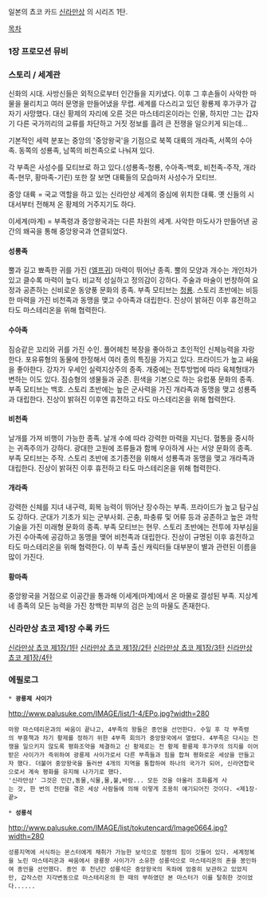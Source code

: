 일본의 쵸코 카드 [[신라만상]] 의 시리즈 1탄.

[[목차]]
=== 1장 프로모션 뮤비 === 
{{{#!html
<iframe width="420" height="315" src="//www.youtube.com/embed/HPdQYy7nT5g?rel=0" frameborder="0" allowfullscreen></iframe>
}}}


=== 스토리 / 세계관 === 
신화의 시대. 사방신들은 외적으로부터 인간들을 지키냈다. 이후 그 후손들이 사악한 마물을 물리치고 여러 문명을 만들어냈을 무렵. 세계를 다스리고 있던 황룡제 후가쿠가 갑자기 사망했다. 대신 황제의 자리에 오른 것은 마스테리온이라는 인물, 하지만 그는 갑자기 다른 국가끼리의 교류를 차단하고 거짓 정보를 흘려 큰 전쟁을 일으키게 되는데...

기본적인 세력 분포는 중앙의 '중앙왕국'을 기점으로 북쪽 대륙의 개라족, 서쪽의 수아족. 동쪽의 성룡족, 남쪽의 비천족으로 나눠져 있다.

각 부족은 사성수를 모티브로 하고 있다.(성룡족-청룡, 수아족-백호, 비천족-주작, 개라족-현무, 황마족-기린) 또한 잘 보면 대륙들의 모습마저 사성수가 모티브.

중앙 대륙 = 국교 역할을 하고 있는 신라만상 세계의 중심에 위치한 대륙. 옛 신들의 시대서부터 전해져 온 황제의 거주지기도 하다.

이세계(마계) = 부족령과 중앙왕국과는 다른 차원의 세계. 사악한 마도사가 만들어낸 공간의 왜곡을 통해 중앙왕국과 연결되었다.
==== 성룡족 ====
뿔과 길고 뾰족한 귀를 가진 ([[엘프]]귀) 마력이 뛰어난 종족. 뿔의 모양과 개수는 개인차가 있고 클수록 마력이 높다. 비교적 성실하고 정의감이 강하다. 주술과 마술이 번창하여 요정과 공존하는 신비로운 동양풍 문화의 종족. 부족 모티브는 [[청룡]]. 스토리 초반에는 비등한 마력을 가진 비천족과 동맹을 맺고 수아족과 대립한다. 진상이 밝혀진 이후 휴전하고 타도 마스테리온을 위해 협력한다.
==== 수아족 ====
짐승같은 꼬리와 귀를 가진 수인. 풀어헤친 복장을 좋아하고 초인적인 신체능력을 자랑한다. 포유류형의 동물에 한정해서 여러 종의 특징을 가지고 있다. 프라이드가 높고 싸움을 좋아한다. 강자가 우세인 실력지상주의 종족. 개중에는 전투방법에 따라 육체형태가 변하는 이도 있다. 짐승형의 생물들과 공존. 흰색을 기본으로 하는 유럽풍 문화의 종족. 부족 모티브는 백호. 스토리 초반에는 높은 군사력을 가진 개라족과 동맹을 맺고 성룡족과 대립한다. 진상이 밝혀진 이후엔 휴전하고 타도 마스테리온을 위해 협력한다.
==== 비천족 ====
날개를 가져 비행이 가능한 종족. 날개 수에 따라 강력한 마력을 지닌다. 혈통을 중시하는 귀족주의가 강하다. 광대한 고원에 조류들과 함께 우아하게 사는 서양 문화의 종족. 부족 모티브는 주작. 스토리 초반에 조기종전을 위해서 성룡족과 동맹을 맺고 개라족과 대립한다. 진상이 밝혀진 이후 휴전하고 타도 마스테리온을 위해 협력한다.
==== 개라족 ====
강력한 신체를 지녀 내구력, 회복 능력이 뛰어난 장수하는 부족. 프라이드가 높고 탐구심도 강하다. 군대가 기초가 되는 군부사회. 곤충, 파충류 및 어류 등과 공존하고 높은 과학 기술을 가진 미래형 문화의 종족. 부족 모티브는 현무. 스토리 초반에는 전투에 자부심을 가진 수아족에 공감하고 동맹을 맺어 비천족과 대립한다. 진상이 규명된 이후 휴전하고 타도 마스테리온을 위해 협력한다. 이 부족 출신 캐릭터들 대부분이 별과 관련된 이름을 많이 가진다.
==== 황마족 ====
중앙왕국을 거점으로 이공간을 통과해 이세계(마계)에서 온 마물로 결성된 부족. 지상계 네 종족의 모든 능력을 가진 창백한 피부의 검은 눈의 마물도 존재한다.

=== 신라만상 쵸코 제1장 수록 카드 === 
[[신라만상 쵸코 제1장/1탄]]
[[신라만상 쵸코 제1장/2탄]]
[[신라만상 쵸코 제1장/3탄]]
[[신라만상 쵸코 제1장/4탄]]

=== 에필로그 ===
 * '''광룡제 사이가'''
http://www.palusuke.com/IMAGE/list/1-4/EPo.jpg?width=280
 마왕 마스테리온과의 싸움이 끝나고, 4부족의 왕들은 종언을 선언한다. 수일 후 각 부족령의 부흥책과 차기 황제를 정하기 위한 4부족 회의가 중앙왕국에서 열렸다. 4부족은 다시는 전쟁을 일으키지 않도록 평화조약을 체결하고 신 황제로는 전 황제 황룡제 후가쿠의 의지를 이어받은 사이가가 즉위하여 광룡제 사이가로서 다른 부족들과 힘을 합쳐 평화로운 세상을 만들고자 했다. 더불어 중앙왕국을 둘러싼 4개의 지역을 통합하여 하나의 국가가 되어, 신라연합국으로서 계속 평화를 유지해 나가기로 했다.
 '신라만상' 그것은 인간,동물,식물,물,불,바람... 모든 것을 아울러 조화롭게 사는 것, 한 번의 전란을 겪은 세상 사람들에 의해 이렇게 조용히 얘기되어진 것이다. <제1장·끝> 

 * '''성룡석'''
http://www.palusuke.com/IMAGE/list/tokutencard/Image0664.jpg?width=280
 성룡지역에 서식하는 몬스터에게 채취가 가능한 보석으로 정령의 힘이 깃들어 있다. 세계정복을 노린 마스테리온과 싸움에서 광룡왕 사이가가 소유한 성룡석으로 마스테리온의 혼을 봉인하여 종언을 선언했다. 종언 후 천년간 성룡석은 중앙왕국의 옥좌에 엄중히 보관하고 있었지만, 갑작스런 지각변동으로 마스테리온의 한 때의 부하였던 본 마스터가 이를 탈취한 것이었다...... 
